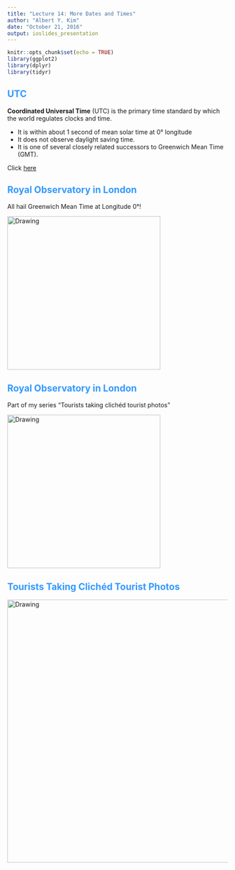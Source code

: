 ```yaml
---
title: "Lecture 14: More Dates and Times"
author: "Albert Y. Kim"
date: "October 21, 2016"
output: ioslides_presentation
---
```


<style>
h2 { 
 color: #3399ff;		
}
h3 { 
 color: #3399ff;		
}
slides > slide.backdrop {
  background: white;
}
</style>

```r
knitr::opts_chunk$set(echo = TRUE)
library(ggplot2)
library(dplyr)
library(tidyr)
```



## UTC

**Coordinated Universal Time** (UTC) is the primary time standard by which the
world regulates clocks and time.

* It is within about 1 second of mean solar time at 0° longitude
* It does not observe daylight saving time. 
* It is one of several closely related successors to Greenwich Mean Time (GMT).

Click [here](http://www.worldtimeserver.com/current_time_in_UTC.aspx)



## Royal Observatory in London

All hail Greenwich Mean Time at Longitude 0&deg;!

<img src="GMT.jpg" alt="Drawing" style="width: 350px;"/>



## Royal Observatory in London

Part of my series "Tourists taking clichéd tourist photos"

<img src="cliche.jpg" alt="Drawing" style="width: 350px;"/>



## Tourists Taking Clichéd Tourist Photos

<img src="pisa.jpg" alt="Drawing" style="width: 600px;"/>
